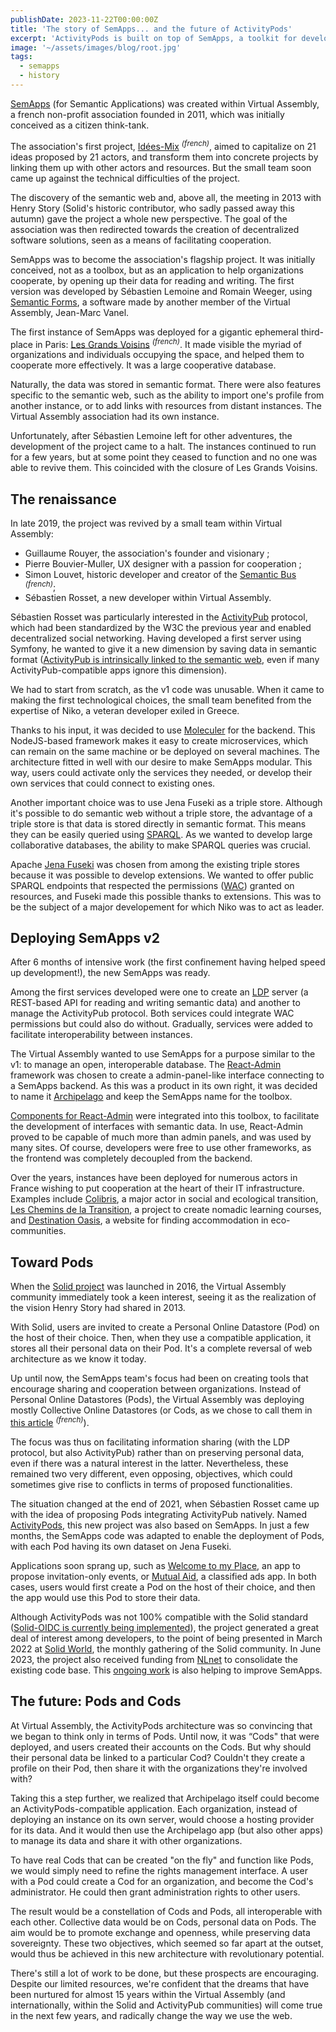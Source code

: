 ```yaml
---
publishDate: 2023-11-22T00:00:00Z
title: 'The story of SemApps... and the future of ActivityPods'
excerpt: 'ActivityPods is built on top of SemApps, a toolkit for developing semantic web applications that dates back to the early 2010s. The technological choices that have guided and continue to guide the development of ActivityPods are intimately linked to SemApps and its philosophy.'
image: '~/assets/images/blog/root.jpg'
tags:
  - semapps
  - history
---
```



[SemApps](https://semapps.org) (for Semantic Applications) was created within Virtual Assembly, a french non-profit association founded in 2011, which was initially conceived as a citizen think-tank.

The association's first project, [Idées-Mix](https://drive.google.com/file/d/0By8nyiKT594tb1plOU5GOW5CZkk/view?usp=sharing&resourcekey=0-C1qCChErHG5m60UULbHTvg) <sup>_(french)_</sup>, aimed to capitalize on 21 ideas proposed by 21 actors, and transform them into concrete projects by linking them up with other actors and resources. But the small team soon came up against the technical difficulties of the project.

The discovery of the semantic web and, above all, the meeting in 2013 with Henry Story (Solid's historic contributor, who sadly passed away this autumn) gave the project a whole new perspective. The goal of the association was then redirected towards the creation of decentralized software solutions, seen as a means of facilitating cooperation.

SemApps was to become the association's flagship project. It was initially conceived, not as a toolbox, but as an application to help organizations cooperate, by opening up their data for reading and writing. The first version was developed by Sébastien Lemoine and Romain Weeger, using [Semantic Forms](https://github.com/jmvanel/semantic_forms), a software made by another member of the Virtual Assembly, Jean-Marc Vanel.

The first instance of SemApps was deployed for a gigantic ephemeral third-place in Paris: [Les Grands Voisins](https://lesgrandsvoisins.org/) <sup>_(french)_</sup>. It made visible the myriad of organizations and individuals occupying the space, and helped them to cooperate more effectively. It was a large cooperative database.

<ImageCaption src={grandsVoisins} label="The first instance of SemApps for Les Grands Voisins" />

Naturally, the data was stored in semantic format. There were also features specific to the semantic web, such as the ability to import one's profile from another instance, or to add links with resources from distant instances. The Virtual Assembly association had its own instance.

Unfortunately, after Sébastien Lemoine left for other adventures, the development of the project came to a halt. The instances continued to run for a few years, but at some point they ceased to function and no one was able to revive them. This coincided with the closure of Les Grands Voisins.

## The renaissance

In late 2019, the project was revived by a small team within Virtual Assembly:

- Guillaume Rouyer, the association's founder and visionary ;
- Pierre Bouvier-Muller, UX designer with a passion for cooperation ;
- Simon Louvet, historic developer and creator of the [Semantic Bus](https://assemblee-virtuelle.github.io/semantic-bus-documentation/) <sup>_(french)_</sup>;
- Sébastien Rosset, a new developer within Virtual Assembly.

Sébastien Rosset was particularly interested in the [ActivityPub](https://www.w3.org/TR/activitypub) protocol, which had been standardized by the W3C the previous year and enabled decentralized social networking. Having developed a first server using Symfony, he wanted to give it a new dimension by saving data in semantic format ([ActivityPub is intrinsically linked to the semantic web](https://conf.tube/w/81248119-5e19-4798-bc37-f2cd5ed617c7), even if many ActivityPub-compatible apps ignore this dimension).

We had to start from scratch, as the v1 code was unusable. When it came to making the first technological choices, the small team benefited from the expertise of Niko, a veteran developer exiled in Greece.

Thanks to his input, it was decided to use [Moleculer](https://moleculer.services) for the backend. This NodeJS-based framework makes it easy to create microservices, which can remain on the same machine or be deployed on several machines. The architecture fitted in well with our desire to make SemApps modular. This way, users could activate only the services they needed, or develop their own services that could connect to existing ones.

<ImageCaption src={moleculerServices} label="Moleculer services in SemApps applications" />

Another important choice was to use Jena Fuseki as a triple store. Although it's possible to do semantic web without a triple store, the advantage of a triple store is that data is stored directly in semantic format. This means they can be easily queried using [SPARQL](https://fr.wikipedia.org/wiki/SPARQL). As we wanted to develop large collaborative databases, the ability to make SPARQL queries was crucial.

Apache [Jena Fuseki](https://jena.apache.org/documentation/fuseki2/) was chosen from among the existing triple stores because it was possible to develop extensions. We wanted to offer public SPARQL endpoints that respected the permissions ([WAC](https://solid.github.io/web-access-control-spec/)) granted on resources, and Fuseki made this possible thanks to extensions. This was to be the subject of a major developement for which Niko was to act as leader.

## Deploying SemApps v2

After 6 months of intensive work (the first confinement having helped speed up development!), the new SemApps was ready.

Among the first services developed were one to create an [LDP](https://www.w3.org/TR/ldp/) server (a REST-based API for reading and writing semantic data) and another to manage the ActivityPub protocol. Both services could integrate WAC permissions but could also do without. Gradually, services were added to facilitate interoperability between instances.

The Virtual Assembly wanted to use SemApps for a purpose similar to the v1: to manage an open, interoperable database. The [React-Admin](https://marmelab.com/react-admin/) framework was chosen to create a admin-panel-like interface connecting to a SemApps backend. As this was a product in its own right, it was decided to name it [Archipelago](https://github.com/assemblee-virtuelle/archipelago) and keep the SemApps name for the toolbox.

[Components for React-Admin](https://semapps.org/docs/frontend) were integrated into this toolbox, to facilitate the development of interfaces with semantic data. In use, React-Admin proved to be capable of much more than admin panels, and was used by many sites. Of course, developers were free to use other frameworks, as the frontend was completely decoupled from the backend.

<ImageCaption
  src={archipelagoAv}
  url="https://archipel.assemblee-virtuelle.org"
  label="The Archipelago instance for Virtual Assembly"
/>

Over the years, instances have been deployed for numerous actors in France wishing to put cooperation at the heart of their IT infrastructure. Examples include [Colibris](https://www.colibris-lemouvement.org), a major actor in social and ecological transition, [Les Chemins de la Transition](https://lescheminsdelatransition.org), a project to create nomadic learning courses, and [Destination Oasis](https://destination-oasis.fr), a website for finding accommodation in eco-communities.

## Toward Pods

When the [Solid project](https://solidproject.org) was launched in 2016, the Virtual Assembly community immediately took a keen interest, seeing it as the realization of the vision Henry Story had shared in 2013.

With Solid, users are invited to create a Personal Online Datastore (Pod) on the host of their choice. Then, when they use a compatible application, it stores all their personal data on their Pod. It's a complete reversal of web architecture as we know it today.

Up until now, the SemApps team's focus had been on creating tools that encourage sharing and cooperation between organizations. Instead of Personal Online Datastores (Pods), the Virtual Assembly was deploying mostly Collective Online Datastores (or Cods, as we chose to call them in [this article](https://www.virtual-assembly.org/pods-and-cods/) <sup>_(french)_</sup>).

The focus was thus on facilitating information sharing (with the LDP protocol, but also ActivityPub) rather than on preserving personal data, even if there was a natural interest in the latter. Nevertheless, these remained two very different, even opposing, objectives, which could sometimes give rise to conflicts in terms of proposed functionalities.

The situation changed at the end of 2021, when Sébastien Rosset came up with the idea of proposing Pods integrating ActivityPub natively. Named [ActivityPods](https://activitypods.org), this new project was also based on SemApps. In just a few months, the SemApps code was adapted to enable the deployment of Pods, with each Pod having its own dataset on Jena Fuseki.

Applications soon sprang up, such as [Welcome to my Place](https://welcometomyplace.org), an app to propose invitation-only events, or [Mutual Aid](https://mutual-aid.app), a classified ads app. In both cases, users would first create a Pod on the host of their choice, and then the app would use this Pod to store their data.

Although ActivityPods was not 100% compatible with the Solid standard ([Solid-OIDC is currently being implemented](the-road-to-activitypods-2-0#app-specific-tokens-and-more-secure-authentication)), the project generated a great deal of interest among developers, to the point of being presented in March 2022 at [Solid World](https://vimeo.com/691410463#t=18m30s), the monthly gathering of the Solid community. In June 2023, the project also received funding from [NLnet](https://nlnet.nl) to consolidate the existing code base. This [ongoing work](the-road-towards-activitypods-2-0) is also helping to improve SemApps.

## The future: Pods and Cods

At Virtual Assembly, the ActivityPods architecture was so convincing that we began to think only in terms of Pods. Until now, it was “Cods" that were deployed, and users created their accounts on the Cods. But why should their personal data be linked to a particular Cod? Couldn't they create a profile on their Pod, then share it with the organizations they're involved with?

Taking this a step further, we realized that Archipelago itself could become an ActivityPods-compatible application. Each organization, instead of deploying an instance on its own server, would choose a hosting provider for its data. And it would then use the Archipelago app (but also other apps) to manage its data and share it with other organizations.

To have real Cods that can be created "on the fly" and function like Pods, we would simply need to refine the rights management interface. A user with a Pod could create a Cod for an organization, and become the Cod's administrator. He could then grant administration rights to other users.

<ImageCaption
  src={archipelLowTech}
  url="https://lowtechlab.org/fr/actualites-blog/l-archipel-low-tech-en-france-illustre"
  label="France's Low-Tech Archipelago. Do you see Pods and Cods?"
/>

The result would be a constellation of Cods and Pods, all interoperable with each other. Collective data would be on Cods, personal data on Pods. The aim would be to promote exchange and openness, while preserving data sovereignty. These two objectives, which seemed so far apart at the outset, would thus be achieved in this new architecture with revolutionary potential.

There's still a lot of work to be done, but these prospects are encouraging. Despite our limited resources, we're confident that the dreams that have been nurtured for almost 15 years within the Virtual Assembly (and internationally, within the Solid and ActivityPub communities) will come true in the next few years, and radically change the way we use the web.
